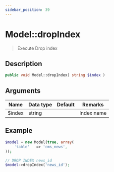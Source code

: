 ```yaml
---
sidebar_position: 39
---
```


# Model::dropIndex

> Execute Drop index

## Description

```php
public void Model::dropIndex( string $index )
```

## Arguments

| Name   | Data type | Default | Remarks    |
| ------ | --------- | ------- | ---------- |
| $index | string    |         | Index name |

## Example

```php title="Controller"
$model = new Model(true, array(
    'table'   => 'cms_news',
));

// DROP INDEX news_id
$model->dropIndex('news_id');
```
